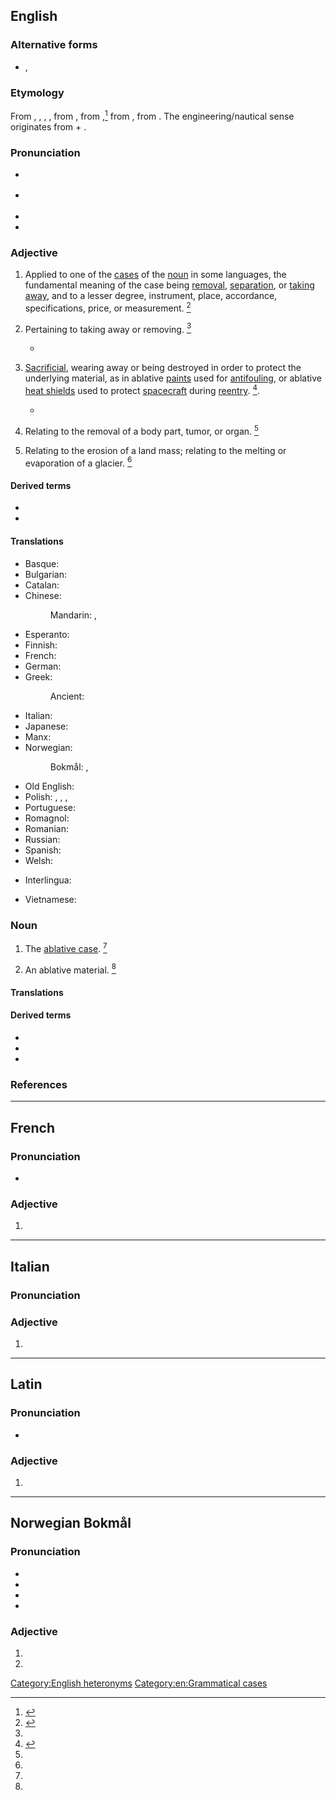 {{also|Ablative}}
==English==
{{wikipedia}}

===Alternative forms===
* {{sense|abbreviations}} {{l|en|abl.}}, {{l|en|Abl.}}

===Etymology===
From {{inh|en|enm|ablative}}, {{m|enm|ablatife}}, {{m|enm|ablatyf}}, {{m|enm|ablatif}}, from {{der|en|fro|ablatif|t=the ablative case}}, from {{der|en|la|ablātīvus|t=expressing removal}},<ref>{{R:American Heritage Dictionary|edition=1971|page=3}}</ref> from {{m|la|ablātus|t=taken away}}, from {{m|la|auferō|t=I take away}}. The engineering/nautical sense originates from {{m|en|ablate}} + {{m|en|-ive}}.

===Pronunciation===
* {{sense|grammar}} {{a|US}} {{IPA|en|/ˈæb.lə.tɪv/}}
* {{sense|engineering|nautical}} {{IPA|en|/əˈbleɪ.tɪv/}}
* {{audio|en|en-us-ablative.ogg|Audio (US)}}
* {{audio|en|en-ca-ablative.ogg|Audio (CA)}}

===Adjective===
{{en-adj|-}}

# {{lb|en|grammar}} Applied to one of the [[case]]s of the [[noun]] in some languages, the fundamental meaning of the case being [[removal]], [[separation]], or [[taking away]], and to a lesser degree, instrument, place, accordance, specifications, price, or measurement. {{defdate|First attested from around (1350 to 1470).}}<ref name=SOED>{{R:SOED5|page=5}}</ref>
# {{lb|en|archaic}} Pertaining to taking away or removing. {{defdate|Attested from the mid 16<sup>th</sup> century until the early 18<sup>th</sup> century.}}<ref name=SOED/>
#* {{quote-book|en|author={{w|Joseph Hall (bishop)|Joseph Hall}}|year=1622|title=The Works of Joseph Hall: Sermons|url=http://books.google.com/books?id=6KA9AAAAYAAJ|page=123|passage=Where the heart is forestalled with misopinion, '''ablative''' directions are found needful to unteach error, ere we can learn truth.}}
# {{lb|en|engineering|nautical|rocketry}} [[Sacrificial]], wearing away or being destroyed in order to protect the underlying material, as in ablative [[paint]]s used for [[antifouling]], or ablative [[heat shield]]s used to protect [[spacecraft]] during [[reentry]]. {{defdate|First attested in 1959.}}<ref>{{R:CDOE|page=3}}</ref>.
#*{{quote-video game|en||developer={{w|BioWare}}|title={{w|Mass Effect (video game)|Mass Effect}}|location=Redwood City|publisher=Electronic Arts|year=2008|platform=PC|scene=Weapons: Ablative Armor Codex entry|isbn=9780784546642|oclc=246633669|text=The inner layer of warship protection consists of '''ablative''' armor plate designed to "boil away" when heated. The vaporized armor material scatters a DEW beam, rendering it ineffectual.}}
# {{lb|en|medical}} Relating to the removal of a body part, tumor, or organ. {{defdate|First attested in the mid 20<sup>th</sup> century.}}<ref name=SOED/>
# {{lb|en|geology}} Relating to the erosion of a land mass; relating to the melting or evaporation of a glacier. {{defdate|First attested in the mid 20<sup>th</sup> century.}}<ref name=SOED/>

====Derived terms====
* {{l|en|ablativity}}
* {{l|en|non-ablative}}

====Translations====
{{trans-top|archaic: taking away}}
{{trans-mid}}
{{trans-bottom}}

{{trans-top|applied to one of the cases of the noun in other language}}
* Basque: {{t|eu|ablatibo}}
* Bulgarian: {{t|bg|творителен}} {{qualifier|падеж}}
* Catalan: {{t+|ca|ablatiu}}
* Chinese:
*: Mandarin: {{t+|cmn|夺格}}, {{t+|cmn|离格|tr=lígé}}
* Esperanto: {{t|eo|ablativa}}
* Finnish: {{t+|fi|ablatiivinen}}
* French: {{t+|fr|ablatif}}
* German: {{t+|de|ablativisch}}
* Greek: {{t+|el|αφαιρετικός|f}}
*: Ancient: {{t|grc|ἀφαιρετικός}}
{{trans-mid}}
* Italian: {{t+|it|ablativo|m}}
* Japanese: {{t+|ja|奪格|tr=dakkaku}}
* Manx: {{t|gv|gowaltagh}}
* Norwegian:
*: Bokmål: {{t+|nb|ablativ|m}}, {{t|nb|ablativisk}}
* Old English: {{t|ang|ætbreġdendlīċ}}
* Polish: {{t+|pl|ablatyw|m}}, {{t+|pl|ablatiwus|m}}, {{t+|pl|ablativus|m}}, {{t+|pl|pochodnik|m}}
* Portuguese: {{t+|pt|ablativo}}
* Romagnol: {{t|rgn|ablatìv}}
* Romanian: {{t+|ro|ablativ}}
* Russian: {{t+|ru|абляти́вный}}
* Spanish: {{t+|es|ablativo}}
* Welsh: {{t|cy|abladol}}
{{trans-bottom}}

{{checktrans-top}}
* Interlingua: {{t+check|ia|ablative}}
{{trans-mid}}
* Vietnamese: {{t-check|vi|cách công cụ}}
{{trans-bottom}}

===Noun===
{{en-noun}}

# {{lb|en|grammar}} The [[ablative case]]. {{defdate|First attested around 1350 to 1470.}}<ref name=SOED/>
# An ablative material. {{defdate|Mid 20<sup>th</sup> century.}}<ref name=SOED/>

====Translations====
{{trans-see|ablative case}}

====Derived terms====
* {{l|en|ablative absolute}}<!-- this does not belong here! - a construction in Latin, in which a noun in the ablative case has a [[participle]] (either expressed or [[implied]]), [[agreeing]] with it in [[gender]], [[number]], and case, both words forming a clause by themselves and being [[unconnected]], [[grammatically]], with the rest of the sentence; as, ''Tarquinio regnante, Pythagoras venit'', ''i. e.'' "Tarquinius reigning, Pythagoras came"; so, "When Tarquinius was king, Pythagoras came".-->
* {{l|en|loose ablative}}
* {{l|en|partitive ablative}}

===References===
<references/>

[[Category:English heteronyms]]
[[Category:en:Grammatical cases]]

----

==French==

===Pronunciation===
* {{fr-IPA}}

===Adjective===
{{head|fr|adjective form}}

# {{inflection of|fr|ablatif||f|s}}

----

==Italian==

===Pronunciation===
{{it-pr|ablatìve}}

===Adjective===
{{head|it|adjective form|g=f-p}}

# {{adj form of|it|ablativo||f|p}}

----

==Latin==

===Pronunciation===
* {{la-IPA|ablātīve}}

===Adjective===
{{la-adj-form|ablātīve}}

# {{inflection of|la|ablātīvus||voc|m|s}}

----

==Norwegian Bokmål==

===Pronunciation===
* {{IPA|nb|/ˈɑːblatiːʋə/}}
* {{audio|nb|NB - Pronunciation of Norwegian Bokmål «ablative».ogg|Audio}}
* {{rhymes|nb|iːʋə}}
* {{hyph|nb|ab|la|ti|ve}}

===Adjective===
{{head|nb|adjective form}}

# {{definite singular of|nb|ablativ}}
# {{plural of|nb|ablativ}}